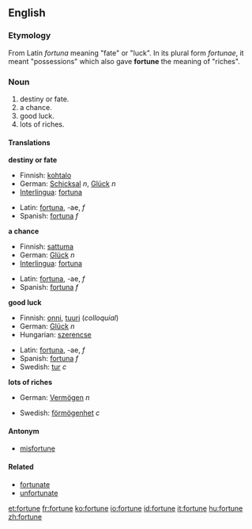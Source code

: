 ==English==

{{rank|foreign|native|members|958|fortune|glass|silver|winter}}

===Etymology===
From Latin ''fortuna'' meaning "fate" or "luck". In its plural form ''fortunae'', it meant "possessions" which also gave '''fortune''' the meaning of "riches".

===Noun===
{{en-noun-reg}}

#destiny or fate.
#a chance.
#good luck.
#lots of riches.

====Translations====
'''destiny or fate'''
{{top}}
*Finnish: [[kohtalo]]
*German: [[Schicksal]] ''n'', [[Glück]] ''n''
*[[Interlingua]]: [[fortuna]]
{{mid}}
*Latin: [[fortuna]], -ae, ''f''
*Spanish: [[fortuna]] ''f''
{{bottom}}
'''a chance'''
{{top}}
*Finnish: [[sattuma]]
*German: [[Glück]] ''n''
*[[Interlingua]]: [[fortuna]]
{{mid}}
*Latin: [[fortuna]], -ae, ''f''
*Spanish: [[fortuna]] ''f''
{{bottom}}
'''good luck'''
{{top}}
*Finnish: [[onni#Finnish|onni]], [[tuuri]] (''colloquial'')
*German: [[Glück]] ''n''
*Hungarian: [[szerencse]]
{{mid}}
*Latin: [[fortuna]], -ae, ''f''
*Spanish: [[fortuna]] ''f''
*Swedish: [[tur]] ''c''
{{bottom}}
'''lots of riches'''
{{top}}
*German: [[Vermögen]] ''n''
{{mid}}
*Swedish: [[förmögenhet]] ''c''
{{bottom}}

====Antonym====
*[[misfortune]]

====Related====
*[[fortunate]]
*[[unfortunate]]

[[et:fortune]]
[[fr:fortune]]
[[ko:fortune]]
[[io:fortune]]
[[id:fortune]]
[[it:fortune]]
[[hu:fortune]]
[[zh:fortune]]